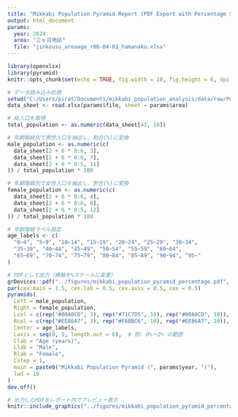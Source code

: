 ```yaml
---
title: "Mikkabi Population Pyramid Report (PDF Export with Percentage Scale)"
output: html_document
params:
  year: 2024
  area: "三ヶ日地区"
  file: "jinkousu_areaage_r06-04-01_hamanaku.xlsx"
---
```


```r
library(openxlsx)
library(pyramid)
knitr::opts_chunk$set(echo = TRUE, fig.width = 10, fig.height = 6, dpi = 300)
``` 

```r
# データ読み込み処理
setwd("C:/Users/pirat/Documents/mikkabi_population_analysis/data/raw/Population_By_Town_and_Age")
data_sheet <- read.xlsx(params$file, sheet = params$area)
``` 

```r
# 総人口を取得
total_population <- as.numeric(data_sheet[43, 10])

# 年齢階級別で男性人口を抽出し、割合(%)に変換
male_population <- as.numeric(c(
  data_sheet[2 + 6 * 0:6, 3],
  data_sheet[2 + 6 * 0:6, 7],
  data_sheet[2 + 6 * 0:5, 11]
)) / total_population * 100

# 年齢階級別で女性人口を抽出し、割合(%)に変換
female_population <- as.numeric(c(
  data_sheet[2 + 6 * 0:6, 4],
  data_sheet[2 + 6 * 0:6, 8],
  data_sheet[2 + 6 * 0:5, 12]
)) / total_population * 100

# 年齢階級ラベル設定
age_labels <- c(
  "0~4", "5~9", "10~14", "15~19", "20~24", "25~29", "30~34",
  "35~39", "40~44", "45~49", "50~54", "55~59", "60~64",
  "65~69", "70~74", "75~79", "80~84", "85~89", "90~94", "95~"
)
``` 

```r
# PDFとして出力（横軸を%スケールに変更）
grDevices::pdf("../figures/mikkabi_population_pyramid_percentage.pdf", width = 5, height = 5.2)
par(cex.main = 1.5, cex.lab = 0.5, cex.axis = 0.5, cex = 0.5)
pyramids(
  Left = male_population,
  Right = female_population,
  Lcol = c(rep("#00A0CD", 3), rep("#71C7D5", 10), rep("#00A0CD", 10)),
  Rcol = c(rep("#EE86A7", 3), rep("#F6BBC6", 10), rep("#EE86A7", 10)),
  Center = age_labels,
  Laxis = seq(0, 5, length.out = 6),  # 例: 0%〜2% の範囲
  Clab = "Age (years)",
  Llab = "Male",
  Rlab = "Female",
  Cstep = 1,
  main = paste0("Mikkabi Population Pyramid (", params$year, ")"),
  lwd = 10
)
dev.off()
``` 

```r
# 出力したPDFをレポート内でプレビュー表示
knitr::include_graphics("../figures/mikkabi_population_pyramid_percentage.pdf")
```
